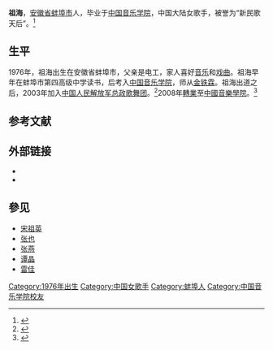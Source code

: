 {{艺人<!--导演、男演员、女演员、男歌手、女歌手、节目主持-->
| 图片     = 
| 图片简介 = 
| 姓名     = 祖海
| 类型     = 女歌手
| 原名     = 
| 英文名   = 
| 綽號     = 
| 国籍     = {{PRC}}
| 民族     = [[汉族|汉族]]
| 出生日期 = {{birth date and age|1976|5|10}}
| 出生地点 = [[中华人民共和国|中国]][[安徽省|安徽省]][[蚌埠市|蚌埠市]]
| 逝世日期 = <!--卒年在前生年在后{{death date and age|}} -->
| 逝世地点 = 
| 职业     = 歌手
| 语言     = 汉语
| 教育程度 = [[中国音乐学院|中国音乐学院]]
| 宗教信仰 = 
| 配偶     = <!--  {{marriage|姓名||}}  -->
| 儿女     = 
| 父母     = 
| 活跃年代 = 1998年至今
| 代表作   = 《为了谁》<br>《好运来》<br>《幸福山歌》<br>《我家在中国》
| 经纪公司 = 
| 奖项     =  <!--  {{Awards|award= |year= |title= }} -->
| 网站     = <!-- {{URL|www.example.com}} -->
| IMDb     = 
}}
'''祖海'''{{BD|1976年|5月10日|||catIdx=Z祖}}，[[安徽省|安徽省]][[蚌埠市|蚌埠市]]人，毕业于[[中国音乐学院|中国音乐学院]]，中国大陆女歌手，被誉为“新民歌天后”。<ref>{{cite web |url=http://news.xinhuanet.com/ent/2013-08/16/c_125182090.htm |title=华语乐坛至尊榜如火如荼 歌唱家祖海强势七连冠 |accessdate=2013-08-30 |date=2013-08-16 |work=新华网 |archive-date=2013-12-30 |archive-url=https://web.archive.org/web/20131230065609/http://news.xinhuanet.com/ent/2013-08/16/c_125182090.htm |dead-url=no }}</ref>

== 生平 ==
1976年，祖海出生在安徽省蚌埠市，父亲是电工，家人喜好[[音乐|音乐]]和[[戏曲|戏曲]]。祖海早年在蚌埠市第四高级中学读书，后考入[[中国音乐学院|中国音乐学院]]，师从[[金铁霖|金铁霖]]。祖海出道之后，2003年加入[[中国人民解放军总政歌舞团|中国人民解放军总政歌舞团]]。<ref>{{cite web|url=http://www.people.com.cn/GB/wenhua/1084/2408143.html|title=总政歌舞团特招祖海 彭丽媛有了“接班人” 近日，总政歌舞团将排名“四小民旦”之首的女歌手祖海特招入伍|accessdate=2013-08-30|date=2003-05-06|work=人民网|archive-date=2020-04-25|archive-url=https://web.archive.org/web/20200425024224/http://www.people.com.cn/GB/wenhua/1084/2408143.html|dead-url=no}}</ref>2008年[[退伍|轉業]]至[[中國音樂學院|中國音樂學院]]。<ref>{{cite web|url=http://ent.ifeng.com/music/special/zuhaiyinlehui/content-4/detail_2010_03/16/394190_0.shtml|title=祖海艺术简历|accessdate=2016-06-27|date=2010-03-16|work=凤凰网|archive-date=2020-11-15|archive-url=https://web.archive.org/web/20201115152022/http://ent.ifeng.com/music/special/zuhaiyinlehui/content-4/detail_2010_03/16/394190_0.shtml|dead-url=no}}</ref>

==参考文献==
{{reflist}}

==外部链接==
*{{Sinaweibo|zuhai}}
*{{Sinablog|zuhai}}

== 參见 ==
*[[宋祖英|宋祖英]]
*[[张也|张也]]
*[[張燕_(歌手)|张燕]]
*[[谭晶|谭晶]]
*[[雷佳|雷佳]]

{{Authority control}}
{{DEFAULTSORT:Zu祖}}
[[Category:1976年出生|Category:1976年出生]]
[[Category:中国女歌手|Category:中国女歌手]]
[[Category:蚌埠人|Category:蚌埠人]]
[[Category:中国音乐学院校友|Category:中国音乐学院校友]]